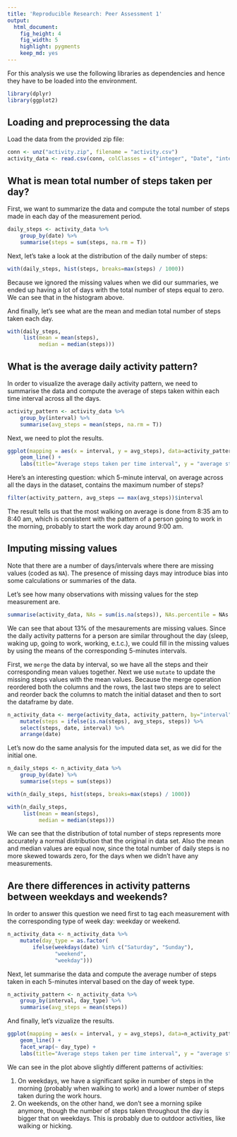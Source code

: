 ```yaml
---
title: 'Reproducible Research: Peer Assessment 1'
output:
  html_document:
    fig_height: 4
    fig_width: 5
    highlight: pygments
    keep_md: yes
---
```


For this analysis we use the following libraries as dependencies and hence they have to be loaded into the environment.

```r
library(dplyr)
library(ggplot2)
```

## Loading and preprocessing the data

Load the data from the provided zip file:

```r
conn <- unz("activity.zip", filename = "activity.csv")
activity_data <- read.csv(conn, colClasses = c("integer", "Date", "integer"))
```

## What is mean total number of steps taken per day?

First, we want to summarize the data and compute the total number of steps made in each day of the measurement period. 

```r
daily_steps <- activity_data %>%
    group_by(date) %>% 
    summarise(steps = sum(steps, na.rm = T))
```

Next, let's take a look at the distribution of the daily number of steps:

```r
with(daily_steps, hist(steps, breaks=max(steps) / 1000))
```

Because we ignored the missing values when we did our summaries, we ended up having a lot of days with the total number of steps equal to zero. We can see that in the histogram above.

And finally, let's see what are the mean and median total number of steps taken each day.

```r
with(daily_steps,
     list(mean = mean(steps),
          median = median(steps)))
```

## What is the average daily activity pattern?

In order to visualize the average daily activity pattern, we need to summarise the data and compute the average of steps taken within each time interval across all the days.

```r
activity_pattern <- activity_data %>%
    group_by(interval) %>% 
    summarise(avg_steps = mean(steps, na.rm = T))
```

Next, we need to plot the results.

```r
ggplot(mapping = aes(x = interval, y = avg_steps), data=activity_pattern) + 
    geom_line() +
    labs(title="Average steps taken per time interval", y = "average steps taken")
```

Here's an interesting question: which 5-minute interval, on average across all the days in the dataset, contains the maximum number of steps?

```r
filter(activity_pattern, avg_steps == max(avg_steps))$interval
```

The result tells us that the most walking on average is done from 8:35 am to 8:40 am, which is consistent with the pattern of a person going to work in the morning, probably to start the work day around 9:00 am.

## Imputing missing values

Note that there are a number of days/intervals where there are missing values (coded as ```NA```). The presence of missing days may introduce bias into some calculations or summaries of the data.

Let's see how many observations with missing values for the step measurement are.

```r
summarise(activity_data, NAs = sum(is.na(steps)), NAs.percentile = NAs / n() * 100)
```

We can see that about 13% of the mesaurements are missing values. Since the daily activity patterns for a person are similar throughout the day (sleep, waking up, going to work, working, e.t.c.), we could fill in the missing values by using the means of the corresponding 5-minutes intervals.

First, we `merge` the data by interval, so we have all the steps and their corresponding mean values together. Next we use `mutate` to update the missing steps values with the mean values. Because the merge operation reordered both the columns and the rows, the last two steps are to select and reorder back the columns to match the initial dataset and then to sort the dataframe by date.

```r
n_activity_data <- merge(activity_data, activity_pattern, by="interval") %>%
    mutate(steps = ifelse(is.na(steps), avg_steps, steps)) %>%
    select(steps, date, interval) %>% 
    arrange(date)
```

Let's now do the same analysis for the imputed data set, as we did for the initial one.

```r
n_daily_steps <- n_activity_data %>%
    group_by(date) %>% 
    summarise(steps = sum(steps))
```

```r
with(n_daily_steps, hist(steps, breaks=max(steps) / 1000))
```

```r
with(n_daily_steps,
     list(mean = mean(steps),
          median = median(steps)))
```

We can see that the distribution of total number of steps represents more accurately a normal distribution that the original in data set. Also the mean and median values are equal now, since the total number of daily steps is no more skewed towards zero, for the days when we didn't have any measurements.

## Are there differences in activity patterns between weekdays and weekends?

In order to answer this question we need first to tag each measurement with the corresponding type of week day: weekday or weekend.

```r
n_activity_data <- n_activity_data %>%
    mutate(day_type = as.factor(
        ifelse(weekdays(date) %in% c("Saturday", "Sunday"), 
               "weekend",
               "weekday")))
```

Next, let summarise the data and compute the average number of steps taken in each 5-minutes interval based on the day of week type.

```r
n_activity_pattern <- n_activity_data %>%
    group_by(interval, day_type) %>% 
    summarise(avg_steps = mean(steps))
```

And finally, let's vizualize the results.

```r
ggplot(mapping = aes(x = interval, y = avg_steps), data=n_activity_pattern) + 
    geom_line() +
    facet_wrap(~ day_type) +
    labs(title="Average steps taken per time interval", y = "average steps taken")
```

We can see in the plot above slightly different patterns of activities:

1. On weekdays, we have a significant spike in number of steps in the morning (probably when walking to work) and a lower number of steps taken during the work hours.
2. On weekends, on the other hand, we don't see a morning spike anymore, though the number of steps taken throughout the day is bigger that on weekdays. This is probably due to outdoor activities, like walking or hicking.
